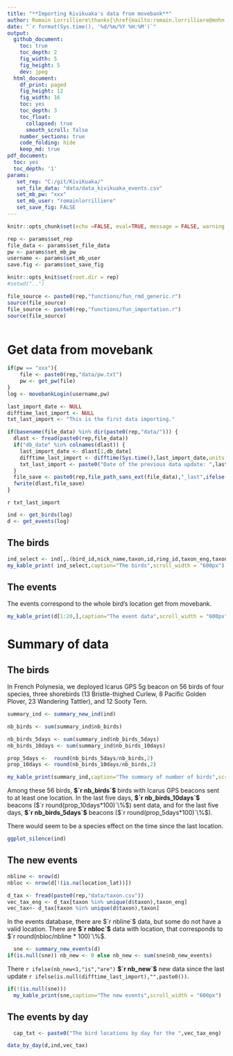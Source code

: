 ```yaml
---
title: "**Importing Kivikuaka's data from movebank**"
author: Romain Lorrilliere\thanks{\href{mailto:romain.lorrilliere@mnhn.fr}{\textit{romain.lorrilliere@mnhn.fr}}}
date: "`r format(Sys.time(), '%d/%m/%Y %H:%M')`"
output:
  github_document:
    toc: true
    toc_depth: 2
    fig_width: 5
    fig_height: 5
    dev: jpeg    
  html_document:
    df_print: paged
    fig_height: 12
    fig_width: 16
    toc: yes
    toc_depth: 3
    toc_float:
      collapsed: true
      smooth_scroll: false
    number_sections: true
    code_folding: hide
    keep_md: true
pdf_document:
  toc: yes
  toc_depth: '1'
params: 
   set_rep: "C:/git/KiviKuaka/"
   set_file_data: "data/data_kivikuaka_events.csv"
   set_mb_pw: "xxx"
   set_mb_user: "romainlorrilliere"
   set_save_fig: FALSE 
---
```


```r

knitr::opts_chunk$set(echo =FALSE, eval=TRUE, message = FALSE, warning = FALSE,cache=FALSE)

```


```r

rep <- params$set_rep
file_data <- params$set_file_data
pw <- params$set_mb_pw
username <- params$set_mb_user
save.fig <- params$set_save_fig

```




```r

knitr::opts_knit$set(root.dir = rep)
#setwd("..")

```


```r

file_source <- paste0(rep,"functions/fun_rmd_generic.r")
source(file_source)
file_source <- paste0(rep,"functions/fun_importation.r")
source(file_source)



```


# Get data from movebank



```r

if(pw == "xxx"){
    file <- paste0(rep,"data/pw.txt")
    pw <- get_pw(file)
}
log <- movebankLogin(username,pw)
```



```r

last_import_date <- NULL
difftime_last_import <- NULL
txt_last_import <- "This is the first data importing."

if(basename(file_data) %in% dir(paste0(rep,"data/"))) {
  dlast <- fread(paste0(rep,file_data))
  if("db_date" %in% colnames(dlast)) { 
    last_import_date <- dlast[1,db_date] 
    difftime_last_import <- difftime(Sys.time(),last_import_date,units = "day")
    txt_last_import <- paste0("Date of the previous data update: ",last_import_date," (",difftime_last_import," day(s))\n")
  } 
  file_save <- paste0(rep,file_path_sans_ext(file_data),"_last",ifelse(is.null(last_import_date),"",paste0("_",format(last_import_date,"%Y%m%d_%H%M"))),".csv")
  fwrite(dlast,file_save)
}

```


`r txt_last_import`


```r
ind <- get_birds(log)
d <- get_events(log)
```



## The birds


```r
ind_select <- ind[,.(bird_id,nick_name,taxon,id,ring_id,taxon_eng,taxon_fr,date_start,date_end,number_of_events,nb_day_silence,new,import_date)]
my_kable_print( ind_select,caption="The birds",scroll_width = "600px")
```

## The events

The events correspond to the whole bird's location get from movebank. 

```r
my_kable_print(d[1:20,],caption="The event data",scroll_width = "600px")
```


# Summary of data

## The birds


In French Polynesia, we deployed Icarus GPS 5g beacon on 56 birds of four species, three shorebirds (13 Bristle-thighed Curlew, 8 Pacific Golden Plover, 23 Wandering Tattler), and 12 Sooty Tern. 



```r
summary_ind <- summary_new_ind(ind)

nb_birds <- sum(summary_ind$nb_birds)

nb_birds_5days <- sum(summary_ind$nb_birds_5days)
nb_birds_10days <- sum(summary_ind$nb_birds_10days)

prop_5days <-  round(nb_birds_5days/nb_birds,2)
prop_10days <- round(nb_birds_10days/nb_birds,2)

my_kable_print(summary_ind,caption="The summary of number of birds",scroll_width = "600px",scroll=FALSE)

```



Among these 56 birds, __$`r nb_birds`$__ birds with Icarus GPS beacons sent to at least one location. In the last five days, __$`r nb_birds_10days`$__ beacons ($`r round(prop_10days*100)`\%$) sent data, and for the last five days, __$`r nb_birds_5days`$__ beacons ($`r round(prop_5days*100)`\%$).

There would seem to be a species effect on the time since the last location. 


```r
ggplot_silence(ind)
```


## The new events


```r
nbline <- nrow(d)
nbloc <- nrow(d[!(is.na(location_lat))])

d_tax <- fread(paste0(rep,"data/taxon.csv"))
vec_tax_eng <- d_tax[taxon %in% unique(d$taxon),taxon_eng]
vec_tax<- d_tax[taxon %in% unique(d$taxon),taxon]

```

In the events database, there are $`r nbline`$ data, but some do not have a valid location. 
There are __$`r nbloc`$__ data with location, that corresponds to $`r round(nbloc/nbline * 100)`\%$.


```r
  sne <- summary_new_events(d)
if(is.null(sne)) nb_new <- 0 else nb_new <- sum(sne$nb_new_events)
```

There `r ifelse(nb_new<1,"is","are")` __$`r nb_new`$__ new data since the last update `r ifelse(is.null(difftime_last_import),"",paste0())`. 


```r
if(!(is.null(sne)))
  my_kable_print(sne,caption="The new events",scroll_width = "600px")
```

## The events by day

```r
  cap_txt <- paste0("The bird locations by day for the ",vec_tax_eng)
```


```r
data_by_day(d,ind,vec_tax)
```



